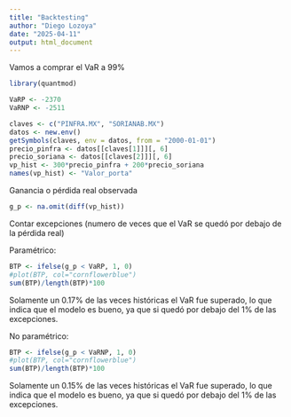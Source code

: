 ```yaml
---
title: "Backtesting"
author: "Diego Lozoya"
date: "2025-04-11"
output: html_document
---
```


Vamos a comprar el VaR a 99%

```r
library(quantmod)

VaRP <- -2370
VaRNP <- -2511

claves <- c("PINFRA.MX", "SORIANAB.MX")
datos <- new.env()
getSymbols(claves, env = datos, from = "2000-01-01")
precio_pinfra <- datos[[claves[1]]][, 6]
precio_soriana <- datos[[claves[2]]][, 6]
vp_hist <- 300*precio_pinfra + 200*precio_soriana
names(vp_hist) <- "Valor_porta"
```

Ganancia o pérdida real observada

```r
g_p <- na.omit(diff(vp_hist))
```

Contar excepciones (numero de veces que el VaR se quedó por debajo de la pérdida real)

Paramétrico:

```r
BTP <- ifelse(g_p < VaRP, 1, 0)
#plot(BTP, col="cornflowerblue")
sum(BTP)/length(BTP)*100
```

Solamente un 0.17% de las veces históricas el VaR fue superado, lo que indica que el modelo es bueno, ya que si quedó por debajo del 1% de las excepciones.

No paramétrico:

```r
BTP <- ifelse(g_p < VaRNP, 1, 0)
#plot(BTP, col="cornflowerblue")
sum(BTP)/length(BTP)*100
```

Solamente un 0.15% de las veces históricas el VaR fue superado, lo que indica que el modelo es bueno, ya que si quedó por debajo del 1% de las excepciones.

